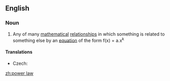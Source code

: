 ==English==

===Noun===
{{wikipedia}}
{{en-noun|sg=[[power]] [[law]]}}

#{{science}} Any of many [[mathematical]] [[relationship]]s in which something is related to something else by an [[equation]] of the form f(x) = a.x<sup>k</sup>

====Translations====
{{trans-top|mathematical relationship}}
* Czech: {{t-|cs|mocninný zákon|m}}
{{trans-mid}}
{{trans-bottom}}

[[zh:power law]]